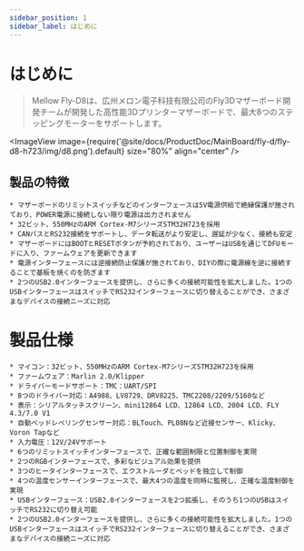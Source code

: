 ```yaml
---
sidebar_position: 1
sidebar_label: はじめに
---
```


# はじめに

> Mellow Fly-D8は、広州メロン電子科技有限公司のFly3Dマザーボード開発チームが開発した高性能3Dプリンターマザーボードで、最大8つのステッピングモーターをサポートします。

<ImageView image={require('@site/docs/ProductDoc/MainBoard/fly-d/fly-d8-h723/img/d8.png').default} size="80%" align="center" />

## 製品の特徴

    * マザーボードのリミットスイッチなどのインターフェースは5V電源供給で絶縁保護が施されており、POWER電源に接続しない限り電源は出力されません
    * 32ビット、550MHzのARM Cortex-M7シリーズSTM32H723を採用
    * CANバスとRS232接続をサポートし、データ転送がより安定し、遅延が少なく、接続も安定
    * マザーボードにはBOOTとRESETボタンが予約されており、ユーザーはUSBを通じてDFUモードに入り、ファームウェアを更新できます
    * 電源インターフェースには逆接続防止保護が施されており、DIYの際に電源線を逆に接続することで基板を焼くのを防ぎます
    * 2つのUSB2.0インターフェースを提供し、さらに多くの接続可能性を拡大しました。1つのUSBインターフェースはスイッチでRS232インターフェースに切り替えることができ、さまざまなデバイスの接続ニーズに対応

# 製品仕様

    * マイコン：32ビット、550MHzのARM Cortex-M7シリーズSTM32H723を採用
    * ファームウェア：Marlin 2.0/Klipper
    * ドライバーモードサポート：TMC：UART/SPI
    * 8つのドライバー対応：A4988、LV8729、DRV8225、TMC2208/2209/5160など
    * 表示：シリアルタッチスクリーン、mini12864 LCD、12864 LCD、2004 LCD、FLY 4.3/7.0 V1
    * 自動ベッドレベリングセンサー対応：BLTouch、PL08Nなど近接センサー、Klicky、Voron Tapなど
    * 入力電圧：12V/24Vサポート
    * 6つのリミットスイッチインターフェースで、正確な範囲制限と位置制御を実現
    * 2つのRGBインターフェースで、多彩なビジュアル効果を提供
    * 3つのヒータインターフェースで、エクストルーダとベッドを独立して制御
    * 4つの温度センサーインターフェースで、最大4つの温度を同時に監視し、正確な温度制御を実現
    * USBインターフェース：USB2.0インターフェースを2つ拡張し、そのうち1つのUSBはスイッチでRS232に切り替え可能
    * 2つのUSB2.0インターフェースを提供し、さらに多くの接続可能性を拡大しました。1つのUSBインターフェースはスイッチでRS232インターフェースに切り替えることができ、さまざまなデバイスの接続ニーズに対応

